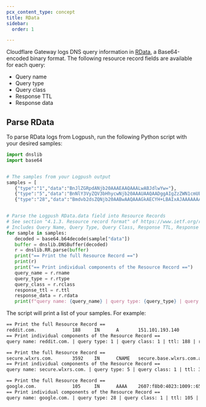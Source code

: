 ```yaml
---
pcx_content_type: concept
title: RData
sidebar:
  order: 1

---
```


Cloudflare Gateway logs DNS query information in [RData](https://datatracker.ietf.org/doc/html/rfc1035#section-4.1.3), a Base64-encoded binary format. The following resource record fields are available for each query:

* Query name
* Query type
* Query class
* Response TTL
* Response data

## Parse RData

To parse RData logs from Logpush, run the following Python script with your desired samples:

```python
import dnslib
import base64


# The samples from your Logpush output
samples = [
   {"type":"1","data":"BnJlZGRpdANjb20AAAEAAQAAALwABJdlwYw="},
   {"type":"5","data":"BnNlY3VyZQV3bHhycwNjb20AAAUAAQAADggAIgZzZWN1cmUEYmFzZQV3bHhycwNjb20GYWthZG5zA25ldAA="},
   {"type":"28","data":"Bmdvb2dsZQNjb20AABwAAQAAAGkAECYH+LBAIxAJAAAAAAAAAGU="}]


# Parse the Logpush RData.data field into Resource Records
# See section "4.1.3. Resource record format" of https://www.ietf.org/rfc/rfc1035.txt
# Includes Query Name, Query Type, Query Class, Response TTL, Response Data
for sample in samples:
   decoded = base64.b64decode(sample["data"])
   buffer = dnslib.DNSBuffer(decoded)
   r = dnslib.RR.parse(buffer)
   print("== Print the full Resource Record ==")
   print(r)
   print("== Print individual components of the Resource Record ==")
   query_name = r.rname
   query_type = r.rtype
   query_class = r.rclass
   response_ttl = r.ttl
   response_data = r.rdata
   print(f"query name: {query_name} | query type: {query_type} | query class: {query_class} | ttl: {response_ttl} | rdata: {response_data}\n")
```

The script will print a list of your samples. For example:

```txt
== Print the full Resource Record ==
reddit.com.             188     IN      A       151.101.193.140
== Print individual components of the Resource Record ==
query name: reddit.com. | query type: 1 | query class: 1 | ttl: 188 | rdata: 151.101.193.140

== Print the full Resource Record ==
secure.wlxrs.com.       3592    IN      CNAME   secure.base.wlxrs.com.akadns.net.
== Print individual components of the Resource Record ==
query name: secure.wlxrs.com. | query type: 5 | query class: 1 | ttl: 3592 | rdata: secure.base.wlxrs.com.akadns.net.

== Print the full Resource Record ==
google.com.             105     IN      AAAA    2607:f8b0:4023:1009::65
== Print individual components of the Resource Record ==
query name: google.com. | query type: 28 | query class: 1 | ttl: 105 | rdata: 2607:f8b0:4023:1009::65
```
